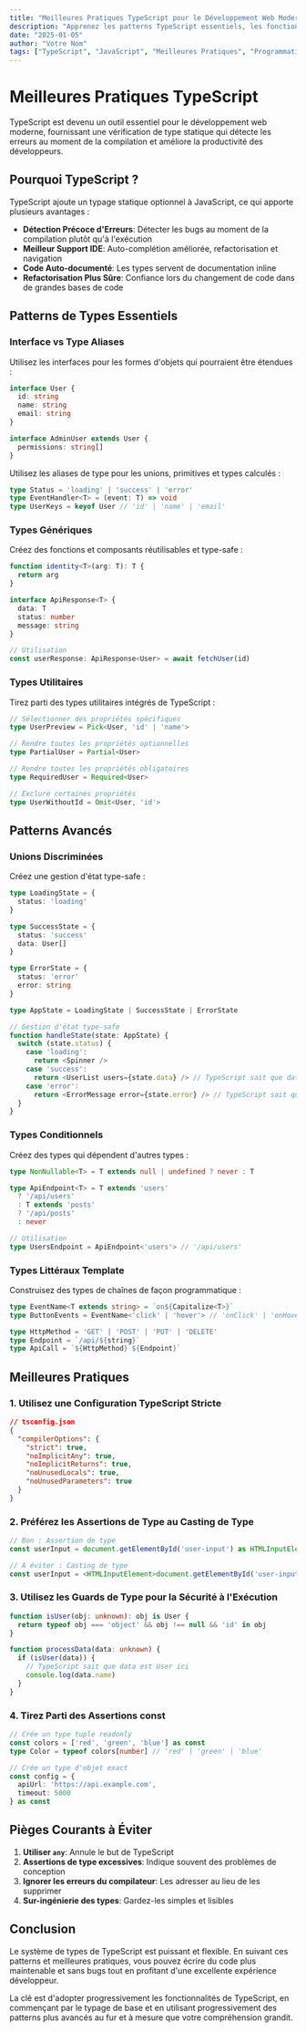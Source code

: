 ```yaml
---
title: "Meilleures Pratiques TypeScript pour le Développement Web Moderne"
description: "Apprenez les patterns TypeScript essentiels, les fonctionnalités avancées et les meilleures pratiques pour écrire du code plus maintenable et sans bugs."
date: "2025-01-05"
author: "Votre Nom"
tags: ["TypeScript", "JavaScript", "Meilleures Pratiques", "Programmation"]
---
```


# Meilleures Pratiques TypeScript

TypeScript est devenu un outil essentiel pour le développement web moderne, fournissant une vérification de type statique qui détecte les erreurs au moment de la compilation et améliore la productivité des développeurs.

## Pourquoi TypeScript ?

TypeScript ajoute un typage statique optionnel à JavaScript, ce qui apporte plusieurs avantages :

- **Détection Précoce d'Erreurs**: Détecter les bugs au moment de la compilation plutôt qu'à l'exécution
- **Meilleur Support IDE**: Auto-complétion améliorée, refactorisation et navigation
- **Code Auto-documenté**: Les types servent de documentation inline
- **Refactorisation Plus Sûre**: Confiance lors du changement de code dans de grandes bases de code

## Patterns de Types Essentiels

### Interface vs Type Aliases

Utilisez les interfaces pour les formes d'objets qui pourraient être étendues :

```typescript
interface User {
  id: string
  name: string
  email: string
}

interface AdminUser extends User {
  permissions: string[]
}
```

Utilisez les aliases de type pour les unions, primitives et types calculés :

```typescript
type Status = 'loading' | 'success' | 'error'
type EventHandler<T> = (event: T) => void
type UserKeys = keyof User // 'id' | 'name' | 'email'
```

### Types Génériques

Créez des fonctions et composants réutilisables et type-safe :

```typescript
function identity<T>(arg: T): T {
  return arg
}

interface ApiResponse<T> {
  data: T
  status: number
  message: string
}

// Utilisation
const userResponse: ApiResponse<User> = await fetchUser(id)
```

### Types Utilitaires

Tirez parti des types utilitaires intégrés de TypeScript :

```typescript
// Sélectionner des propriétés spécifiques
type UserPreview = Pick<User, 'id' | 'name'>

// Rendre toutes les propriétés optionnelles
type PartialUser = Partial<User>

// Rendre toutes les propriétés obligatoires
type RequiredUser = Required<User>

// Exclure certaines propriétés
type UserWithoutId = Omit<User, 'id'>
```

## Patterns Avancés

### Unions Discriminées

Créez une gestion d'état type-safe :

```typescript
type LoadingState = {
  status: 'loading'
}

type SuccessState = {
  status: 'success'
  data: User[]
}

type ErrorState = {
  status: 'error'
  error: string
}

type AppState = LoadingState | SuccessState | ErrorState

// Gestion d'état type-safe
function handleState(state: AppState) {
  switch (state.status) {
    case 'loading':
      return <Spinner />
    case 'success':
      return <UserList users={state.data} /> // TypeScript sait que data existe
    case 'error':
      return <ErrorMessage error={state.error} /> // TypeScript sait que error existe
  }
}
```

### Types Conditionnels

Créez des types qui dépendent d'autres types :

```typescript
type NonNullable<T> = T extends null | undefined ? never : T

type ApiEndpoint<T> = T extends 'users' 
  ? '/api/users'
  : T extends 'posts'
  ? '/api/posts'
  : never

// Utilisation
type UsersEndpoint = ApiEndpoint<'users'> // '/api/users'
```

### Types Littéraux Template

Construisez des types de chaînes de façon programmatique :

```typescript
type EventName<T extends string> = `on${Capitalize<T>}`
type ButtonEvents = EventName<'click' | 'hover'> // 'onClick' | 'onHover'

type HttpMethod = 'GET' | 'POST' | 'PUT' | 'DELETE'
type Endpoint = `/api/${string}`
type ApiCall = `${HttpMethod} ${Endpoint}`
```

## Meilleures Pratiques

### 1. Utilisez une Configuration TypeScript Stricte

```json
// tsconfig.json
{
  "compilerOptions": {
    "strict": true,
    "noImplicitAny": true,
    "noImplicitReturns": true,
    "noUnusedLocals": true,
    "noUnusedParameters": true
  }
}
```

### 2. Préférez les Assertions de Type au Casting de Type

```typescript
// Bon : Assertion de type
const userInput = document.getElementById('user-input') as HTMLInputElement

// À éviter : Casting de type
const userInput = <HTMLInputElement>document.getElementById('user-input')
```

### 3. Utilisez les Guards de Type pour la Sécurité à l'Exécution

```typescript
function isUser(obj: unknown): obj is User {
  return typeof obj === 'object' && obj !== null && 'id' in obj
}

function processData(data: unknown) {
  if (isUser(data)) {
    // TypeScript sait que data est User ici
    console.log(data.name)
  }
}
```

### 4. Tirez Parti des Assertions const

```typescript
// Crée un type tuple readonly
const colors = ['red', 'green', 'blue'] as const
type Color = typeof colors[number] // 'red' | 'green' | 'blue'

// Crée un type d'objet exact
const config = {
  apiUrl: 'https://api.example.com',
  timeout: 5000
} as const
```

## Pièges Courants à Éviter

1. **Utiliser `any`**: Annule le but de TypeScript
2. **Assertions de type excessives**: Indique souvent des problèmes de conception
3. **Ignorer les erreurs du compilateur**: Les adresser au lieu de les supprimer
4. **Sur-ingénierie des types**: Gardez-les simples et lisibles

## Conclusion

Le système de types de TypeScript est puissant et flexible. En suivant ces patterns et meilleures pratiques, vous pouvez écrire du code plus maintenable et sans bugs tout en profitant d'une excellente expérience développeur.

La clé est d'adopter progressivement les fonctionnalités de TypeScript, en commençant par le typage de base et en utilisant progressivement des patterns plus avancés au fur et à mesure que votre compréhension grandit.
